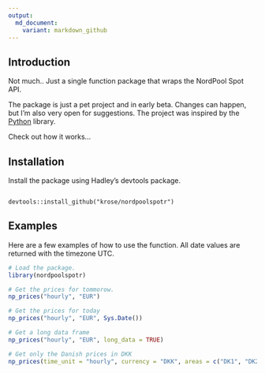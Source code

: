 ```yaml
---
output:
  md_document:
    variant: markdown_github
---
```


## Introduction

Not much.. Just a single function package that wraps the NordPool Spot API. 

The package is just a pet project and in early beta. Changes can happen, but I'm also very open for suggestions. The project was inspired by the [Python](https://github.com/kipe/nordpool) library.

Check out how it works...

## Installation

Install the package using Hadley's devtools package.

```

devtools::install_github("krose/nordpoolspotr")

```

## Examples

Here are a few examples of how to use the function. All date values are returned with the timezone UTC.

```r

# Load the package.
library(nordpoolspotr)

# Get the prices for tommorow.
np_prices("hourly", "EUR")

# Get the prices for today
np_prices("hourly", "EUR", Sys.Date())

# Get a long data frame
np_prices("hourly", "EUR", long_data = TRUE)

# Get only the Danish prices in DKK
np_prices(time_unit = "hourly", currency = "DKK", areas = c("DK1", "DK2"))


```

